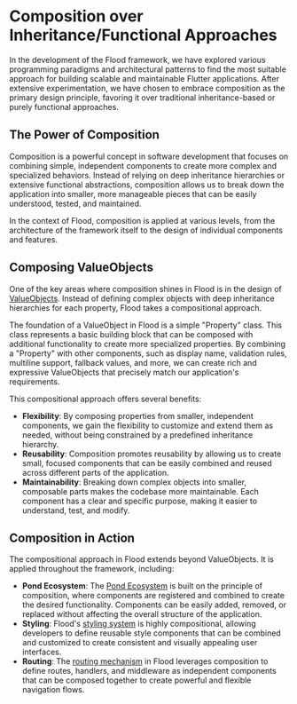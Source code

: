 # Composition over Inheritance/Functional Approaches

In the development of the Flood framework, we have explored various programming paradigms and architectural patterns to find the most suitable approach for building scalable and maintainable Flutter applications. After extensive experimentation, we have chosen to embrace composition as the primary design principle, favoring it over traditional inheritance-based or purely functional approaches.

## The Power of Composition

Composition is a powerful concept in software development that focuses on combining simple, independent components to create more complex and specialized behaviors. Instead of relying on deep inheritance hierarchies or extensive functional abstractions, composition allows us to break down the application into smaller, more manageable pieces that can be easily understood, tested, and maintained.

In the context of Flood, composition is applied at various levels, from the architecture of the framework itself to the design of individual components and features.

## Composing ValueObjects

One of the key areas where composition shines in Flood is in the design of [ValueObjects](/drop). Instead of defining complex objects with deep inheritance hierarchies for each property, Flood takes a compositional approach.

The foundation of a ValueObject in Flood is a simple "Property" class. This class represents a basic building block that can be composed with additional functionality to create more specialized properties. By combining a "Property" with other components, such as display name, validation rules, multiline support, fallback values, and more, we can create rich and expressive ValueObjects that precisely match our application's requirements.

This compositional approach offers several benefits:

-   **Flexibility**: By composing properties from smaller, independent components, we gain the flexibility to customize and extend them as needed, without being constrained by a predefined inheritance hierarchy.
-   **Reusability**: Composition promotes reusability by allowing us to create small, focused components that can be easily combined and reused across different parts of the application.
-   **Maintainability**: Breaking down complex objects into smaller, composable parts makes the codebase more maintainable. Each component has a clear and specific purpose, making it easier to understand, test, and modify.

## Composition in Action

The compositional approach in Flood extends beyond ValueObjects. It is applied throughout the framework, including:

-   **Pond Ecosystem**: The [Pond Ecosystem](/pond) is built on the principle of composition, where components are registered and combined to create the desired functionality. Components can be easily added, removed, or replaced without affecting the overall structure of the application.
-   **Styling**: Flood's [styling system](/style) is highly compositional, allowing developers to define reusable style components that can be combined and customized to create consistent and visually appealing user interfaces.
-   **Routing**: The [routing mechanism](/path) in Flood leverages composition to define routes, handlers, and middleware as independent components that can be composed together to create powerful and flexible navigation flows.
